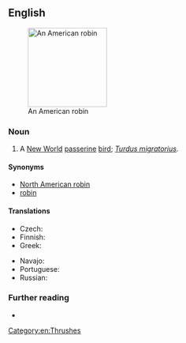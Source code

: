 ==English==
[[Image:American Robin 2006.jpg|thumb|160px|An American robin]]

===Noun===
{{en-noun}}

# A [[New World]] [[passerine]] [[bird]]; ''[[Turdus migratorius]]''.

====Synonyms====
* [[North American robin]]
* [[robin]]

====Translations====
{{trans-top|''Turdus migratorius''}}
* Czech: {{t|cs|drozd stěhovavý}}
* Finnish: {{t+|fi|punarintarastas}}
* Greek: {{t|el|αμερικανικός κοκκινολαίμης|m}}
{{trans-mid}}
* Navajo: {{t|nv|téél halchíʼí}}
* Portuguese: {{t|pt|tordo americano|m}}
* Russian: {{t|ru|стра́нствующий дрозд|m}}
{{trans-bottom}}

===Further reading===
* {{projectlink|wikipedia|American Robin}}

[[Category:en:Thrushes]]